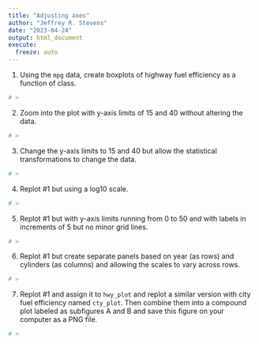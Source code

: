 ```yaml
---
title: "Adjusting axes"
author: "Jeffrey R. Stevens"
date: "2023-04-24"
output: html_document
execute:
  freeze: auto
---
```



1. Using the `mpg` data, create boxplots of highway fuel efficiency as a function of class.

```r
# >
```


2. Zoom into the plot with y-axis limits of 15 and 40 without altering the data.

```r
# >
```


3. Change the y-axis limits to 15 and 40 but allow the statistical transformations to change the data.

```r
# >
```


4. Replot #1 but using a log10 scale.

```r
# >
```


5. Replot #1 but with y-axis limits running from 0 to 50 and with labels in increments of 5 but no minor grid lines.

```r
# >
```


6. Replot #1 but create separate panels based on year (as rows) and cylinders (as columns) and allowing the scales to vary across rows.

```r
# >
```


7. Replot #1 and assign it to `hwy_plot` and replot a similar version with city fuel efficiency named `cty_plot`. Then combine them into a compound plot labeled as subfigures A and B and save this figure on your computer as a PNG file.
```r
# >
```

